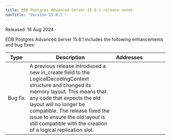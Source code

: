 ```yaml
---
title: EDB Postgres Advanced Server 15.8.1 release notes
navTitle: "Version 15.8.1 "
---
```


Released: 16 Aug 2024

EDB Postgres Advanced Server 15.8.1  includes the following enhancements and bug fixes:

| Type         | Description                                                                                                                                                                                                                                                                                                                             | Addresses&nbsp;&nbsp;&nbsp;&nbsp;&nbsp;&nbsp;&nbsp;&nbsp;&nbsp;&nbsp;&nbsp;&nbsp;&nbsp;&nbsp;&nbsp; |
|--------------|-----------------------------------------------------------------------------------------------------------------------------------------------------------------------------------------------------------------------------------------------------------------------------------------------------------------------------------------|-----------------------------------------------------------------------------------------------------|
| Bug&nbsp;fix | A previous release introduced a new in_create field to the LogicalDecodingContext structure and changed its memory layout. This means that any code that expects the old layout will no longer be compatible. The release fixed the issue to ensure the old layout is still compatible with the creation of a logical replication slot. |                                                                                                     |
